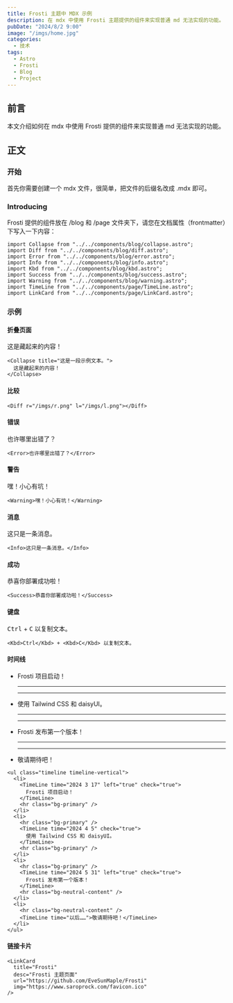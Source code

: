 ```yaml
---
title: Frosti 主题中 MDX 示例
description: 在 mdx 中使用 Frosti 主题提供的组件来实现普通 md 无法实现的功能。
pubDate: "2024/8/2 9:00"
image: "/imgs/home.jpg"
categories:
  - 技术
tags:
  - Astro
  - Frosti
  - Blog
  - Project
---
```



## 前言

本文介绍如何在 mdx 中使用 Frosti 提供的组件来实现普通 md 无法实现的功能。

## 正文

### 开始

首先你需要创建一个 mdx 文件，很简单，把文件的后缀名改成 .mdx 即可。

### Introducing

Frosti 提供的组件放在 /blog 和 /page 文件夹下，请您在文档属性（frontmatter）下写入一下内容：

```astro
import Collapse from "../../components/blog/collapse.astro";
import Diff from "../../components/blog/diff.astro";
import Error from "../../components/blog/error.astro";
import Info from "../../components/blog/info.astro";
import Kbd from "../../components/blog/kbd.astro";
import Success from "../../components/blog/success.astro";
import Warning from "../../components/blog/warning.astro";
import TimeLine from "../../components/page/TimeLine.astro";
import LinkCard from "../../components/page/LinkCard.astro";
```

### 示例

#### 折叠页面

<Collapse title="这是一段示例文本。">
  这是藏起来的内容！
</Collapse>

```astro
<Collapse title="这是一段示例文本。">
  这是藏起来的内容！
</Collapse>
```

#### 比较

<Diff r="/imgs/r.png" l="/imgs/l.png"></Diff>

```astro
<Diff r="/imgs/r.png" l="/imgs/l.png"></Diff>
```

#### 错误

<Error>也许哪里出错了？</Error>

```astro
<Error>也许哪里出错了？</Error>
```

#### 警告

<Warning>嘿！小心有坑！</Warning>

```astro
<Warning>嘿！小心有坑！</Warning>
```

#### 消息

<Info>这只是一条消息。</Info>

```astro
<Info>这只是一条消息。</Info>
```

#### 成功

<Success>恭喜你部署成功啦！</Success>

```astro
<Success>恭喜你部署成功啦！</Success>
```

#### 键盘

<Kbd>Ctrl</Kbd> + <Kbd>C</Kbd> 以复制文本。

```astro
<Kbd>Ctrl</Kbd> + <Kbd>C</Kbd> 以复制文本。
```

#### 时间线

<ul class="timeline timeline-vertical">
  <li>
    <TimeLine time="2024 3 17" left="true" check="true">
      Frosti 项目启动！
    </TimeLine>
    <hr class="bg-primary" />
  </li>
  <li>
    <hr class="bg-primary" />
    <TimeLine time="2024 4 5" check="true">
      使用 Tailwind CSS 和 daisyUI。
    </TimeLine>
    <hr class="bg-primary" />
  </li>
  <li>
    <hr class="bg-primary" />
    <TimeLine time="2024 5 31" left="true" check="true">
      Frosti 发布第一个版本！
    </TimeLine>
    <hr class="bg-neutral-content" />
  </li>
  <li>
    <hr class="bg-neutral-content" />
    <TimeLine time="以后……">敬请期待吧！</TimeLine>
  </li>
</ul>

```astro
<ul class="timeline timeline-vertical">
  <li>
    <TimeLine time="2024 3 17" left="true" check="true">
      Frosti 项目启动！
    </TimeLine>
    <hr class="bg-primary" />
  </li>
  <li>
    <hr class="bg-primary" />
    <TimeLine time="2024 4 5" check="true">
      使用 Tailwind CSS 和 daisyUI。
    </TimeLine>
    <hr class="bg-primary" />
  </li>
  <li>
    <hr class="bg-primary" />
    <TimeLine time="2024 5 31" left="true" check="true">
      Frosti 发布第一个版本！
    </TimeLine>
    <hr class="bg-neutral-content" />
  </li>
  <li>
    <hr class="bg-neutral-content" />
    <TimeLine time="以后……">敬请期待吧！</TimeLine>
  </li>
</ul>
```

#### 链接卡片

<LinkCard
  title="Frosti"
  desc="Frosti 主题页面"
  url="https://github.com/EveSunMaple/Frosti"
  img="https://www.saroprock.com/favicon.ico"
/>

```astro
<LinkCard
  title="Frosti"
  desc="Frosti 主题页面"
  url="https://github.com/EveSunMaple/Frosti"
  img="https://www.saroprock.com/favicon.ico"
/>
```
